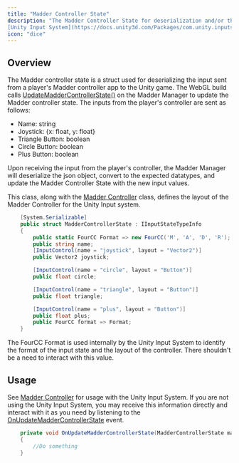 ```yaml
---
title: "Madder Controller State"
description: "The Madder Controller State for deserialization and/or the 
[Unity Input System](https://docs.unity3d.com/Packages/com.unity.inputsystem@1.0/manual/index.html)"
icon: "dice"
---
```


## Overview

The Madder controller state is a struct used for deserializing the input sent from a player's Madder controller app to
the Unity game. The WebGL build calls [UpdateMadderControllerState()](madder-manager#updatemaddercontrollerstate) on the
Madder Manager to update the Madder controller state. The inputs from the player's controller are sent as follows:

- Name: string
- Joystick: \{x: float, y: float\}
- Triangle Button: boolean
- Circle Button: boolean
- Plus Button: boolean

Upon receiving the input from the player's controller, the Madder Manager will deserialize the json object, convert to
the expected datatypes, and update the Madder Controller State with the new input values.

This class, along with the [Madder Controller](madder-controller) class, defines the layout of the Madder Controller for
the Unity Input system.

```csharp MadderControllerState.cs
    [System.Serializable]
    public struct MadderControllerState : IInputStateTypeInfo
    {
        public static FourCC Format => new FourCC('M', 'A', 'D', 'R');
        public string name;
        [InputControl(name = "joystick", layout = "Vector2")]
        public Vector2 joystick;

        [InputControl(name = "circle", layout = "Button")]
        public float circle;

        [InputControl(name = "triangle", layout = "Button")]
        public float triangle;

        [InputControl(name = "plus", layout = "Button")]
        public float plus;
        public FourCC format => Format;
    }

```

The FourCC Format is used internally by the Unity Input System to identify the format of the input state and the layout
of the controller. There shouldn't be a need to interact with this value.

## Usage

See [Madder Controller](madder-controller) for usage with the Unity Input System.
If you are not using the Unity Input System, you may receive this information directly and interact with it as you need
by listening to the [OnUpdateMadderControllerState](madder-manager#onupdatemaddercontrollerstate) event.

```csharp
    private void OnUpdateMadderControllerState(MadderControllerState madderControllerState)
    {
        //Do something
    }
```
